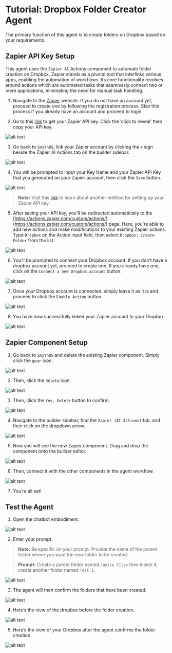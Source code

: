 # Tutorial: Dropbox Folder Creator Agent

The primary function of this agent is to create folders on Dropbox based on your requirements. 

<YouTube videoId="cGlk4ONgWVU" title="SmythOS - Dropbox Folder Creator Agent" />

## Zapier API Key Setup

This agent uses the `Zapier AI` Actions component to automate folder creation on Dropbox. Zapier stands as a pivotal tool that interlinks various apps, enabling the automation of workflows. Its core functionality revolves around actions which are automated tasks that seamlessly connect two or more applications, eliminating the need for manual task handling.

1. Navigate to the [Zapier](https://zapier.com/) website. If you do not have an account yet, proceed to create one by following the registration process. Skip this process if you already have an account and proceed to login.

2. Go to this [link](https://actions.zapier.com/credentials/) to get your Zapier API key. Click the ‘click to reveal’ then copy your API key.

<Image src="/img/folder_creator_dropbox_agent/Image 1.png" alt="alt text" />

3. Go back to `SmythOS`, link your Zapier account by clicking the `+` sign beside the Zapier AI Actions tab on the builder sidebar.

<Image src="/img/folder_creator_dropbox_agent/Image 2.png" alt="alt text" />

4. You will be prompted to input your Key Name and your Zapier API Key that you generated on your Zapier account, then click the `Save` button.

<Image src="/img/folder_creator_dropbox_agent/Image 3.png" alt="alt text" />

> **Note:** Visit this [link](https://app.smythos.com/doc/#/components/ZapierNLA) to learn about another method for setting up your Zapier API key.

5. After saving your API key, you'll be redirected automatically to the [https://actions.zapier.com/custom/actions/](https://actions.zapier.com/custom/actions/) page. Here, you're able to add new actions and make modifications to your existing Zapier actions. Type `Dropbox` on the Action input field, then select `Dropbox: Create Folder` from the list.

<Image src="/img/folder_creator_dropbox_agent/Image 4.png" alt="alt text" />

6. You’ll be prompted to connect your Dropbox account. If you don’t have a dropbox account yet, proceed to create one. If you already have one, click on the `Connect a new Dropbox account` button.

<Image src="/img/folder_creator_dropbox_agent/Image 5.png" alt="alt text" />

7. Once your Dropbox account is connected, simply leave it as it is and proceed to click the `Enable Action` button.

<Image src="/img/folder_creator_dropbox_agent/Image 6.png" alt="alt text" />

8. You have now successfully linked your Zapier account to your Dropbox.

<Image src="/img/folder_creator_dropbox_agent/Image 7.png" alt="alt text" />

## Zapier Component Setup

1. Go back to `SmythOS` and delete the existing Zapier component. Simply click the `gear` icon.

<Image src="/img/folder_creator_dropbox_agent/Image 8.png" alt="alt text" />

2. Then, click the `delete` icon.

<Image src="/img/folder_creator_dropbox_agent/Image 9.png" alt="alt text" />

3. Then, click the `Yes, Delete` button to confirm.

<Image src="/img/folder_creator_dropbox_agent/Image 10.png" alt="alt text" />

4. Navigate to the builder sidebar, find the `Zapier (AI Actions)` tab, and then click on the dropdown arrow.

<Image src="/img/folder_creator_dropbox_agent/Image 11.png" alt="alt text" />

5. Now you will see the new Zapier component. Drag and drop the component onto the builder editor.

<Image src="/img/folder_creator_dropbox_agent/Image 12.png" alt="alt text" />

6. Then, connect it with the other components in the agent workflow.

<Image src="/img/folder_creator_dropbox_agent/Image 13.png" alt="alt text" />

7. You’re all set!

## Test the Agent

1. Open the chatbot embodiment.

<Image src="/img/folder_creator_dropbox_agent/Image 14.png" alt="alt text" />

2. Enter your prompt.

> **Note:** Be specific on your prompt. Provide the name of the parent folder where you want the new folder to be created.

> **Prompt:** Create a parent folder named `Janice Files` then inside it, create another folder named `Test 1`. 

<Image src="/img/folder_creator_dropbox_agent/Image 15.png" alt="alt text" />

3. The agent will then confirm the folders that have been created.

<Image src="/img/folder_creator_dropbox_agent/Image 16.png" alt="alt text" />

4. Here’s the view of the dropbox before the folder creation.

<Image src="/img/folder_creator_dropbox_agent/Image 17.png" alt="alt text" />

5. Here’s the view of your Dropbox after the agent confirms the folder creation.

<Image src="/img/folder_creator_dropbox_agent/Image 18.png" alt="alt text" />
